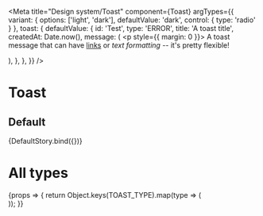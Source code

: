 
<Meta
  title="Design system/Toast"
  component={Toast}
  argTypes={{
    variant: { options: ['light', 'dark'], defaultValue: 'dark', control: { type: 'radio' } },
    toast: {
      defaultValue: {
        id: 'Test',
        type: 'ERROR',
        title: 'A toast title',
        createdAt: Date.now(),
        message: (
          <p style={{ margin: 0 }}>
            A toast message that can have <a href="https://opencollective.com">links</a> or <i>text formatting</i> --
            it's pretty flexible!
          </p>
        ),
      },
    },
  }}
/>

# Toast

## Default


<Story name="Default">{DefaultStory.bind({})}</Story>

<ArgsTable story="Default" />

# All types

<Canvas>
  <Story name="All types" parameters={{ controls: false }}>
    {props => {
      return Object.keys(TOAST_TYPE).map(type => (
        <div key={type} style={{ marginBottom: '12px' }}>
          <Toast {...props} toast={{ ...props.toast, type }} />
        </div>
      ));
    }}
  </Story>
</Canvas>

<ArgsTable story="All types" />
